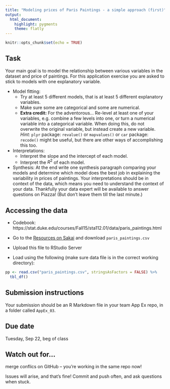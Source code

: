 ```yaml
---
title: "Modeling prices of Paris Paintings - a simple approach (first)"
output: 
  html_document: 
    highlight: pygments
    theme: flatly
---
```


```r
knitr::opts_chunk$set(echo = TRUE)
```

## Task

Your main goal is to model the relationship between various variables in the dataset
and price of paintings. For this application exercise you are asked to stick
to models with one explanatory variable.

- Model fitting:
    - Try at least 5 different models, that is at least 5 different explanatory
variables.
    - Make sure some are categorical and some are numerical.
    - **Extra credit:** For the adventorous... Re-level at least one of your 
    variables, e.g. combine a few levels into one, or turn a numerical variable into a 
    categorical variable. When doing this, do not overwrite the original variable, but 
    instead create a new variable. *Hint:* `plyr` package: `revalue()` or 
    `mapvalues()` or `car` package: `recode()` might be useful, but there are other
    ways of accomplishing this too.

- Interpretations:
    - Interpret the slope and the intercept of each model.
    - Interpret the $R^2$ of each model.

- Synthesis: At the end write one synthesis paragraph comparing your models and 
determine which model does the best job in explaining the variability in prices
of paintings. Your interpretations should be in context of the data, which means
you need to understand the context of your data. Thankfully your data expert will
be available to answer questions on Piazza! (But don't leave them till the last
minute.)

## Accessing the data

- Codebook: https://stat.duke.edu/courses/Fall15/sta112.01/data/paris_paintings.html

- Go to the [Resources on Sakai](https://sakai.duke.edu/portal/site/a91015e2-86df-49b6-9c16-e83a9ca5da66/page/fb4fe022-ccfe-4806-a4ff-4d73fdb1bf08) and download `paris_paintings.csv`

- Upload this file to RStudio Server

- Load using the following (make sure data file is in the correct working
directory):

```r
pp <- read.csv("paris_paintings.csv", stringsAsFactors = FALSE) %>%
  tbl_df()
```

## Submission instructions

Your submission should be an R Markdown file in your team App Ex repo, in a folder 
called `AppEx_03`.

## Due date

Tuesday, Sep 22, beg of class

## Watch out for...

merge conflics on GitHub -- you're working in the same repo now!

Issues will arise, and that's fine! Commit and push often, and ask questions
when stuck.
